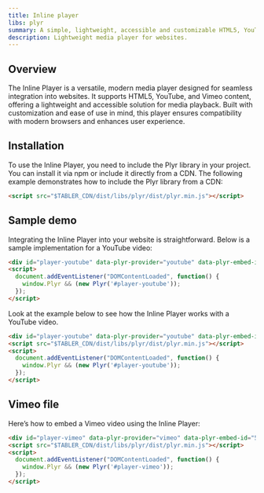 ```yaml
---
title: Inline player
libs: plyr
summary: A simple, lightweight, accessible and customizable HTML5, YouTube and Vimeo media player that supports modern browsers.
description: Lightweight media player for websites.
---
```



## Overview

The Inline Player is a versatile, modern media player designed for seamless integration into websites. It supports HTML5, YouTube, and Vimeo content, offering a lightweight and accessible solution for media playback. Built with customization and ease of use in mind, this player ensures compatibility with modern browsers and enhances user experience.

## Installation

To use the Inline Player, you need to include the Plyr library in your project. You can install it via npm or include it directly from a CDN. The following example demonstrates how to include the Plyr library from a CDN:

```html
<script src="$TABLER_CDN/dist/libs/plyr/dist/plyr.min.js"></script>
```

## Sample demo

Integrating the Inline Player into your website is straightforward. Below is a sample implementation for a YouTube video:

```html
<div id="player-youtube" data-plyr-provider="youtube" data-plyr-embed-id="dQw4w9WgXcQ"></div>
<script>
  document.addEventListener("DOMContentLoaded", function() {
    window.Plyr && (new Plyr('#player-youtube'));
  });
</script>
```

Look at the example below to see how the Inline Player works with a YouTube video.

```html example vendors height="500px" libs="plyr"
<div id="player-youtube" data-plyr-provider="youtube" data-plyr-embed-id="dQw4w9WgXcQ"></div>
<script src="$TABLER_CDN/dist/libs/plyr/dist/plyr.min.js"></script>
<script>
  document.addEventListener("DOMContentLoaded", function() {
    window.Plyr && (new Plyr('#player-youtube'));
  });
</script>
```

## Vimeo file

Here’s how to embed a Vimeo video using the Inline Player:

```html example vendors height="500px" libs="plyr"
<div id="player-vimeo" data-plyr-provider="vimeo" data-plyr-embed-id="515937365"></div>
<script src="$TABLER_CDN/dist/libs/plyr/dist/plyr.min.js"></script>
<script>
  document.addEventListener("DOMContentLoaded", function() {
    window.Plyr && (new Plyr('#player-vimeo'));
  });
</script>
```
